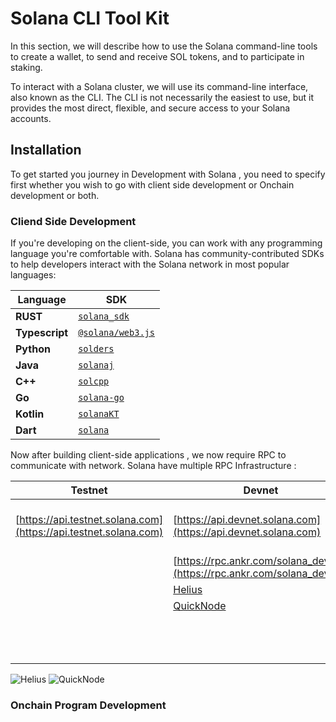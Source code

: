 # Solana CLI Tool Kit

In this section, we will describe how to use the Solana command-line tools to create a wallet, to send and receive SOL tokens, and to participate in staking.

To interact with a Solana cluster, we will use its command-line interface, also known as the CLI. The CLI is not necessarily the easiest to use, but it provides the most direct, flexible, and secure access to your Solana accounts.

## Installation

To get started you journey in Development with Solana , you need to specify first whether you wish to go with client side development or Onchain development or both.

### **Cliend Side Development**

If you're developing on the client-side, you can work with any programming language you're comfortable with. Solana has community-contributed SDKs to help developers interact with the Solana network in most popular languages:

| Language       | SDK                                                                 |
| -------------- | ------------------------------------------------------------------- |
| **RUST**       | [`solana_sdk`](https://docs.rs/solana-sdk/latest/solana_sdk/)       |
| **Typescript** | [`@solana/web3.js`](https://solana-labs.github.io/solana-web3.js/)  |
| **Python**     | [`solders`](https://pypi.org/project/solders/)                      |
| **Java**       | [`solanaj`](https://github.com/skynetcapital/solanaj)               |
| **C++**        | [`solcpp`](https://github.com/aaomidi/solcpp)                       |
| **Go**         | [`solana-go`](https://pkg.go.dev/github.com/gagliardetto/solana-go) |
| **Kotlin**     | [`solanaKT`](https://github.com/rock3r/solana-kt)                   |
| **Dart**       | [`solana`](https://pub.dev/packages/solana)                         |

Now after building client-side applications , we now require RPC to communicate with network. Solana have multiple
RPC Infrastructure :

| **Testnet**                                                      | **Devnet**                                                               | **Mainnet-beta**                                                           |
| ---------------------------------------------------------------- | ------------------------------------------------------------------------ | -------------------------------------------------------------------------- |
| [https://api.testnet.solana.com](https://api.testnet.solana.com) | [https://api.devnet.solana.com](https://api.devnet.solana.com)           | [https://api.mainnet-beta.solana.com](https://api.mainnet-beta.solana.com) |
|                                                                  | [https://rpc.ankr.com/solana_devnet](https://rpc.ankr.com/solana_devnet) | [https://rpc.ankr.com/solana](https://rpc.ankr.com/solana)                 |
|                                                                  | [Helius](https://www.helius.dev)                                         | [Syndica](https://www.syndica.io)                                          |
|                                                                  | [QuickNode](https://www.quicknode.com)                                   | [Blockdaemon](https://blockdaemon.com)                                     |
|                                                                  |                                                                          | [GetBlock](https://getblock.io)                                            |
|                                                                  |                                                                          | [Helius](https://www.helius.dev)                                           |
|                                                                  |                                                                          | [QuickNode](https://www.quicknode.com)                                     |

![Helius](public/images/Helius.jpeg)
![QuickNode](public/images/QuickNode.jpeg)

### **Onchain Program Development**
